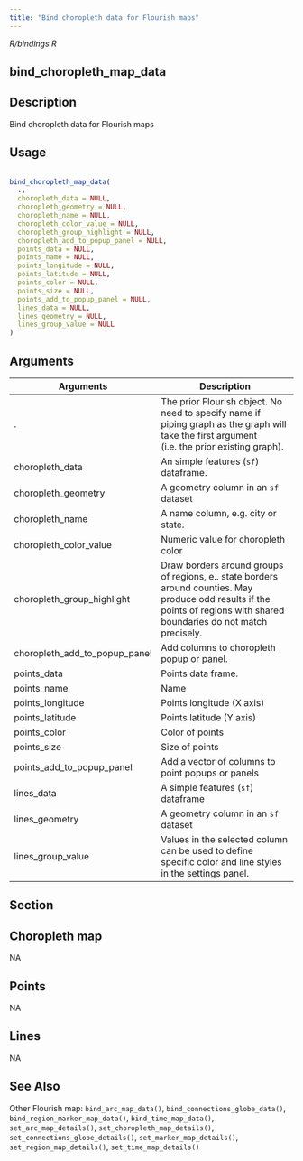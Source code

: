 ```yaml
---
title: "Bind choropleth data for Flourish maps"
---
```


*R/bindings.R*

## bind_choropleth_map_data

## Description
 Bind choropleth data for Flourish maps 


## Usage
```r
 
bind_choropleth_map_data( 
  ., 
  choropleth_data = NULL, 
  choropleth_geometry = NULL, 
  choropleth_name = NULL, 
  choropleth_color_value = NULL, 
  choropleth_group_highlight = NULL, 
  choropleth_add_to_popup_panel = NULL, 
  points_data = NULL, 
  points_name = NULL, 
  points_longitude = NULL, 
  points_latitude = NULL, 
  points_color = NULL, 
  points_size = NULL, 
  points_add_to_popup_panel = NULL, 
  lines_data = NULL, 
  lines_geometry = NULL, 
  lines_group_value = NULL 
) 
```

## Arguments
|Arguments|Description|
|---|---|
| . | The prior Flourish object. No need to specify name if piping graph as the graph will take the first argument (i.e. the prior existing graph). |
| choropleth_data | An simple features (`sf`) dataframe. |
| choropleth_geometry | A geometry column in an `sf` dataset |
| choropleth_name | A name column, e.g. city or state. |
| choropleth_color_value | Numeric value for choropleth color |
| choropleth_group_highlight | Draw borders around groups of regions, e.. state borders around counties. May produce odd results if the points of regions with shared boundaries do not match precisely. |
| choropleth_add_to_popup_panel | Add columns to choropleth popup or panel. |
| points_data | Points data frame. |
| points_name | Name |
| points_longitude | Points longitude (X axis) |
| points_latitude | Points latitude (Y axis) |
| points_color | Color of points |
| points_size | Size of points |
| points_add_to_popup_panel | Add a vector of columns to point popups or panels |
| lines_data | A simple features (`sf`) dataframe |
| lines_geometry | A geometry column in an `sf` dataset |
| lines_group_value | Values in the selected column can be used to define specific color and line styles in the settings panel. |


## Section

## Choropleth map

 NA 

## Points

 NA 

## Lines

 NA 




## See Also
 Other Flourish map:  `bind_arc_map_data()`, `bind_connections_globe_data()`, `bind_region_marker_map_data()`, `bind_time_map_data()`, `set_arc_map_details()`, `set_choropleth_map_details()`, `set_connections_globe_details()`, `set_marker_map_details()`, `set_region_map_details()`, `set_time_map_details()` 

